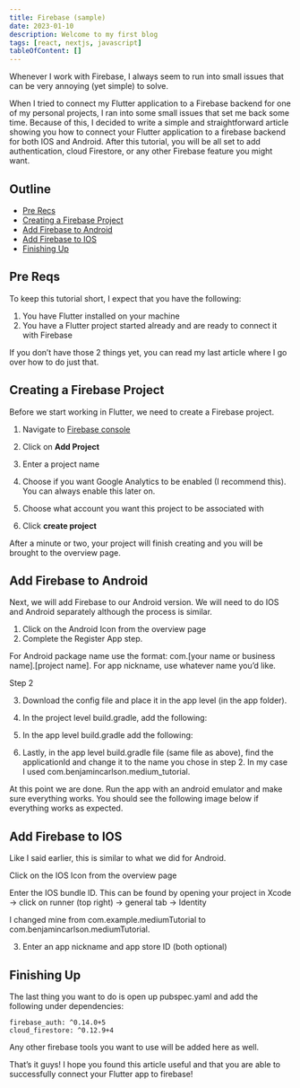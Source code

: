 ```yaml
---
title: Firebase (sample)
date: 2023-01-10
description: Welcome to my first blog
tags: [react, nextjs, javascript]
tableOfContent: []
---
```


Whenever I work with Firebase, I always seem to run into small issues that can be very annoying (yet simple) to solve.

When I tried to connect my Flutter application to a Firebase backend for one of my personal projects, I ran into some small issues that set me back some time. Because of this, I decided to write a simple and straightforward article showing you how to connect your Flutter application to a firebase backend for both IOS and Android. After this tutorial, you will be all set to add authentication, cloud Firestore, or any other Firebase feature you might want.

## Outline

- [Pre Recs](#pre-reqs)
- [Creating a Firebase Project](#creating-a-firebase-project)
- [Add Firebase to Android](#add-firebase-to-android)
- [Add Firebase to IOS](#add-firebase-to-ios)
- [Finishing Up](#finishing-up)

## Pre Reqs

To keep this tutorial short, I expect that you have the following:

1. You have Flutter installed on your machine
2. You have a Flutter project started already and are ready to connect it with Firebase

If you don’t have those 2 things yet, you can read my last article where I go over how to do just that.

## Creating a Firebase Project

Before we start working in Flutter, we need to create a Firebase project.

1. Navigate to [Firebase console](https://console.firebase.google.com/)

2. Click on **Add Project**
3. Enter a project name
4. Choose if you want Google Analytics to be enabled (I recommend this). You can always enable this later on.
5. Choose what account you want this project to be associated with
6. Click **create project**

After a minute or two, your project will finish creating and you will be brought to the overview page.

## Add Firebase to Android

Next, we will add Firebase to our Android version. We will need to do IOS and Android separately although the process is similar.

1. Click on the Android Icon from the overview page
2. Complete the Register App step.

For Android package name use the format: com.[your name or business name].[project name]. For app nickname, use whatever name you’d like.

Step 2

3. Download the config file and place it in the app level (in the app folder).

4. In the project level build.gradle, add the following:

5. In the app level build.gradle add the following:

6. Lastly, in the app level build.gradle file (same file as above), find the applicationId and change it to the name you chose in step 2. In my case I used com.benjamincarlson.medium_tutorial.

At this point we are done. Run the app with an android emulator and make sure everything works. You should see the following image below if everything works as expected.

## Add Firebase to IOS

Like I said earlier, this is similar to what we did for Android.

Click on the IOS Icon from the overview page

Enter the IOS bundle ID. This can be found by opening your project in Xcode -> click on runner (top right) -> general tab -> Identity

I changed mine from com.example.mediumTutorial to com.benjamincarlson.mediumTutorial.

3. Enter an app nickname and app store ID (both optional)

## Finishing Up

The last thing you want to do is open up pubspec.yaml and add the following under dependencies:

```
firebase_auth: ^0.14.0+5
cloud_firestore: ^0.12.9+4
```

Any other firebase tools you want to use will be added here as well.

That’s it guys! I hope you found this article useful and that you are able to successfully connect your Flutter app to firebase!
